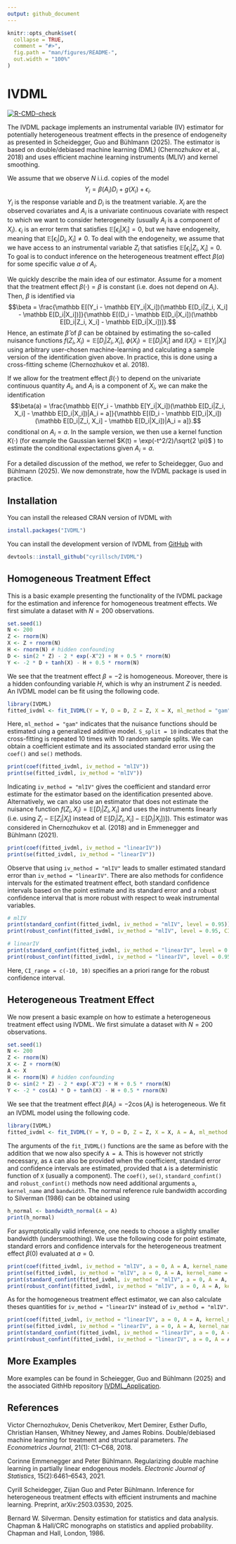 ```yaml
---
output: github_document
---
```


<!-- README.md is generated from README.Rmd. Please edit that file -->

```r
knitr::opts_chunk$set(
  collapse = TRUE,
  comment = "#>",
  fig.path = "man/figures/README-",
  out.width = "100%"
)
```

# IVDML

<!-- badges: start -->
[![R-CMD-check](https://github.com/cyrillsch/IVDML/actions/workflows/R-CMD-check.yaml/badge.svg)](https://github.com/cyrillsch/IVDML/actions/workflows/R-CMD-check.yaml)
<!-- badges: end -->

The IVDML package implements an instrumental variable (IV) estimator for potentially heterogeneous treatment effects in the presence of endogeneity as presented in Scheidegger, Guo and Bühlmann (2025). The estimator is based on double/debiased machine learning (DML) (Chernozhukov et al., 2018) and uses efficient machine learning instruments (MLIV) and kernel smoothing. 

We assume that we observe $N$ i.i.d. copies of the model
$$Y_i = \beta(A_i)D_i + g(X_i) + \epsilon_i.$$
$Y_i$ is the response variable and $D_i$ is the treatment variable. $X_i$ are the observed covariates and $A_i$ is a univariate continuous covariate with respect to which we want to consider heterogeneity (usually $A_i$ is a component of $X_i$). $\epsilon_i$ is an error term that satisfies $\mathbb E[\epsilon_i|X_i] = 0$, but we have endogeneity, meaning that $\mathbb E[\epsilon_i|D_i, X_i]\neq 0$. To deal with the endogeneity, we assume that we have access to an instrumental variable $Z_i$ that satisfies $\mathbb E[\epsilon_i|Z_i, X_i] = 0$. To goal is to conduct inference on the heterogeneous treatment effect $\beta(a)$ for some specific value $a$ of $A_i$.

We quickly describe the main idea of our estimator. Assume for a moment that the treatment effect $\beta(\cdot) = \beta$ is constant (i.e. does not depend on $A_i$). Then, $\beta$ is identified via
$$\beta = \frac{\mathbb E[(Y_i - \mathbb E[Y_i|X_i])(\mathbb E[D_i|Z_i, X_i] - \mathbb E[D_i|X_i])]}{\mathbb E[(D_i - \mathbb E[D_i|X_i])(\mathbb E[D_i|Z_i, X_i] - \mathbb E[D_i|X_i])]}.$$
Hence, an estimate $\hat\beta$ of $\beta$ can be obtained by estimating the so-called nuisance functions
$f(Z_i, X_i) = \mathbb E[D_i|Z_i, X_i]$, $\phi(X_i) = \mathbb E[D_i|X_i]$ and $l(X_i) = \mathbb E[Y_i|X_i]$ using arbitrary user-chosen machine-learning and calculating a sample version of the identification given above. In practice, this is done using a cross-fitting scheme (Chernozhukov et al. 2018).

If we allow for the treatment effect $\beta(\cdot)$ to depend on the univariate continuous quantity $A_i$, and $A_i$ is a component of $X_i$, we can make the identification
$$\beta(a) = \frac{\mathbb E[(Y_i - \mathbb E[Y_i|X_i])(\mathbb E[D_i|Z_i, X_i] - \mathbb E[D_i|X_i])|A_i = a]}{\mathbb E[(D_i - \mathbb E[D_i|X_i])(\mathbb E[D_i|Z_i, X_i] - \mathbb E[D_i|X_i])|A_i = a]}.$$
conditional on $A_i = a$. In the sample version, we then use a kernel function $K(\cdot)$ (for example the Gaussian kernel $K(t) = \exp(-t^2/2)/\sqrt{2  \pi}$ ) to estimate the conditional expectations given $A_i = a$.

For a detailed discussion of the method, we refer to Scheidegger, Guo and Bühlmann (2025). We now demonstrate, how the IVDML package is used in practice.

## Installation
You can install the released CRAN version of IVDML with

``` r
install.packages("IVDML")
```


You can install the development version of IVDML from [GitHub](https://github.com/) with

``` r
devtools::install_github("cyrillsch/IVDML")
```

## Homogeneous Treatment Effect

This is a basic example presenting the functionality of the IVDML package for the estimation and inference for homogeneous treatment effects. We first simulate a dataset with $N = 200$ observations.

```r
set.seed(1)
N <- 200
Z <- rnorm(N)
X <- Z + rnorm(N)
H <- rnorm(N) # hidden confounding
D <- sin(2 * Z) - 2 * exp(-X^2) + H + 0.5 * rnorm(N)
Y <- -2 * D + tanh(X) - H + 0.5 * rnorm(N)
```
We see that the treatment effect $\beta = -2$ is homogeneous. Moreover, there is a hidden confounding variable $H$, which is why an instrument $Z$ is needed. An IVDML model can be fit using the following code.


```r
library(IVDML)
fitted_ivdml <- fit_IVDML(Y = Y, D = D, Z = Z, X = X, ml_method = "gam", S_split = 10)
```

Here, `ml_method = "gam"` indicates that the nuisance functions should be estimated uing a generalized additive model. `S_split = 10` indicates that the cross-fitting is repeated 10 times with 10 random sample splits. We can obtain a coefficient estimate and its associated standard error using the `coef()` and `se()` methods.

```r
print(coef(fitted_ivdml, iv_method = "mlIV"))
print(se(fitted_ivdml, iv_method = "mlIV"))
```
Indicating `iv_method = "mlIV"` gives the coefficient and standard error estimate for the estimator based on the identification presented above. Alternatively, we can also use an estimator that does not estimate the nuisance function $f(Z_i, X_i) = \mathbb E[D_i|Z_i, X_i]$ and uses the instruments linearly (i.e. using $Z_i - \mathbb E[Z_i|X_i]$ instead of $\mathbb E[D_i|Z_i, X_i] - \mathbb E[D_i|X_i])]$). This estimator was considered in Chernozhukov et al. (2018) and in Emmenegger and Bühlmann (2021).
```r
print(coef(fitted_ivdml, iv_method = "linearIV"))
print(se(fitted_ivdml, iv_method = "linearIV"))
```
Observe that using `iv_method = "mlIV"` leads to smaller estimated standard error than `iv_method = "linearIV"`. There are also methods for confidence intervals for the estimated treatment effect, both standard confidence intervals based on the point estimate and its standard error and a robust confidence interval that is more robust with respect to weak instrumental variables.

```r
# mlIV
print(standard_confint(fitted_ivdml, iv_method = "mlIV", level = 0.95))
print(robust_confint(fitted_ivdml, iv_method = "mlIV", level = 0.95, CI_range = c(-10, 10)))

# linearIV
print(standard_confint(fitted_ivdml, iv_method = "linearIV", level = 0.95))
print(robust_confint(fitted_ivdml, iv_method = "linearIV", level = 0.95, CI_range = c(-10, 10)))
```
Here, `CI_range = c(-10, 10)` specifies an a priori range for the robust confidence interval.

## Heterogeneous Treatment Effect

We now present a basic example on how to estimate a heterogeneous treatment effect using IVDML.
We first simulate a dataset with $N = 200$ observations.

```r
set.seed(1)
N <- 200
Z <- rnorm(N)
X <- Z + rnorm(N)
A <- X
H <- rnorm(N) # hidden confounding
D <- sin(2 * Z) - 2 * exp(-X^2) + H + 0.5 * rnorm(N)
Y <- -2 * cos(A) * D + tanh(X) - H + 0.5 * rnorm(N)
```
We see that the treatment effect $\beta(A_i) = -2 \cos(A_i)$ is heterogeneous. We fit an IVDML model using the following code.

```r
library(IVDML)
fitted_ivdml <- fit_IVDML(Y = Y, D = D, Z = Z, X = X, A = A, ml_method = "gam", S_split = 10)
```
The arguments of the `fit_IVDML()` functions are the same as before with the addition that we now also specify `A = A`. This is however not strictly necessary, as `A` can also be provided when the coefficient, standard error and confidence intervals are estimated, provided that `A` is a deterministic function of `X` (usually a component). The `coef()`, `se()`, `standard_confint()` and `robust_confint()` methods now need additional arguments `a`, `kernel_name` and `bandwidth`. The normal reference rule bandwidth according to Silverman (1986) can be obtained using

```r
h_normal <- bandwidth_normal(A = A)
print(h_normal)
```
For asymptotically valid inference, one needs to choose a slightly smaller bandwidth (undersmoothing). We use the following code for point estimate, standard errors and confidence intervals for the heterogeneous treatment effect $\beta(0)$ evaluated at $a = 0$.

```r
print(coef(fitted_ivdml, iv_method = "mlIV", a = 0, A = A, kernel_name = "gaussian", bandwidth = h_normal/N^0.1))
print(se(fitted_ivdml, iv_method = "mlIV", a = 0, A = A, kernel_name = "gaussian", bandwidth = h_normal/N^0.1))
print(standard_confint(fitted_ivdml, iv_method = "mlIV", a = 0, A = A, kernel_name = "gaussian", bandwidth = h_normal/N^0.1), level = 0.95)
print(robust_confint(fitted_ivdml, iv_method = "mlIV", a = 0, A = A, kernel_name = "gaussian", bandwidth = h_normal/N^0.1, level = 0.95, CI_range = c(-10, 10)))
```
As for the homogeneous treatment effect estimator, we can also calculate theses quantities for `iv_method = "linearIV"` instead of `iv_method = "mlIV"`.

```r
print(coef(fitted_ivdml, iv_method = "linearIV", a = 0, A = A, kernel_name = "gaussian", bandwidth = h_normal/N^0.1))
print(se(fitted_ivdml, iv_method = "linearIV", a = 0, A = A, kernel_name = "gaussian", bandwidth = h_normal/N^0.1))
print(standard_confint(fitted_ivdml, iv_method = "linearIV", a = 0, A = A, kernel_name = "gaussian", bandwidth = h_normal/N^0.1), level = 0.95)
print(robust_confint(fitted_ivdml, iv_method = "linearIV", a = 0, A = A, kernel_name = "gaussian", bandwidth = h_normal/N^0.1, level = 0.95, CI_range = c(-10, 10)))
```

## More Examples
More examples can be found in Scheiegger, Guo and Bühlmann (2025) and the associated GithHb repository [IVDML_Application](https://github.com/cyrillsch/IVDML_Application).


## References
Victor Chernozhukov, Denis Chetverikov, Mert Demirer, Esther Duflo, Christian Hansen, Whitney Newey, and James Robins. Double/debiased machine learning for treatment and structural parameters. *The Econometrics Journal*, 21(1): C1–C68, 2018.

Corinne Emmenegger and Peter Bühlmann. Regularizing double machine learning
in partially linear endogenous models. *Electronic Journal of Statistics*, 15(2):6461–6543, 2021.

Cyrill Scheidegger, Zijian Guo and Peter Bühlmann. Inference for heterogeneous treatment effects with efficient instruments and machine learning. Preprint, arXiv:2503.03530, 2025.

Bernard W. Silverman. Density estimation for statistics and data analysis. Chapman & Hall/CRC monographs on statistics and applied probability. Chapman and Hall, London, 1986.
